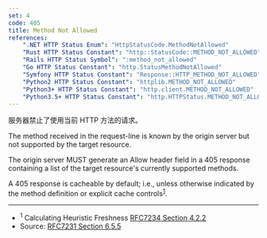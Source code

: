 ```yaml
---
set: 4
code: 405
title: Method Not Allowed
references:
    ".NET HTTP Status Enum": "HttpStatusCode.MethodNotAllowed"
    "Rust HTTP Status Constant": "http::StatusCode::METHOD_NOT_ALLOWED"
    "Rails HTTP Status Symbol": ":method_not_allowed"
    "Go HTTP Status Constant": "http.StatusMethodNotAllowed"
    "Symfony HTTP Status Constant": "Response::HTTP_METHOD_NOT_ALLOWED"
    "Python2 HTTP Status Constant": "httplib.METHOD_NOT_ALLOWED"
    "Python3+ HTTP Status Constant": "http.client.METHOD_NOT_ALLOWED"
    "Python3.5+ HTTP Status Constant": "http.HTTPStatus.METHOD_NOT_ALLOWED"
---
```


<CodeTitle code={code} title={title} />

服务器禁止了使用当前 HTTP 方法的请求。

The method received in the request-line is known by the origin server but not supported by the target resource.

The origin server MUST generate an Allow header field in a 405 response containing a list of the target resource's currently supported methods.

A 405 response is cacheable by default; i.e., unless otherwise indicated by the method definition or explicit cache controls<sup>[1](#ref-1)</sup>.

---

* <span id="ref-1"><sup>1</sup> Calculating Heuristic Freshness [RFC7234 Section 4.2.2][2]</span>
* Source: [RFC7231 Section 6.5.5][1]

[1]: <https://tools.ietf.org/html/rfc7231#section-6.5.5>
[2]: <https://tools.ietf.org/html/rfc7234#section-4.2.2>
